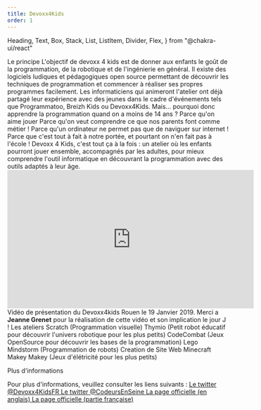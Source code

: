 ```yaml
---
title: Devoxx4Kids
order: 1
---
```


  Heading,
  Text,
  Box,
  Stack,
  List,
  ListItem,
  Divider,
  Flex,
} from "@chakra-ui/react"

<RedirectCodeursEnSeine path="/devoxx4kids" />

<SEO title="Devoxx4Kids" />
<OGImage path="/images/devoxx4kids/social.jpg" />

<Box maxWidth="300px" mx="auto" my={8}>
  <Devoxx4Kids />
</Box>
<Stack spacing={8}>
  <Heading as="h2">Le principe</Heading>
  <Text>
    L'objectif de devoxx 4 kids est de donner aux enfants le goût de la
    programmation, de la robotique et de l'ingénierie en général.
  </Text>
  <Text>
    Il existe des logiciels ludiques et pédagogiques open source
    permettant de découvrir les techniques de programmation et commencer à
    réaliser ses propres programmes facilement.
  </Text>
  <Text>
    Les informaticiens qui animeront l'atelier ont déjà partagé leur
    expérience avec des jeunes dans le cadre d'événements tels que
    Programmatoo, Breizh Kids ou Devoxx4Kids.
  </Text>
  <Text>
    Mais... pourquoi donc apprendre la programmation quand on a moins de
    14 ans ?
  </Text>
  <List styleType="disc">
    <ListItem>Parce qu'on aime jouer</ListItem>
    <ListItem>
      Parce qu'on veut comprendre ce que nos parents font comme métier !
    </ListItem>
    <ListItem>
      Parce qu'un ordinateur ne permet pas que de naviguer sur internet !
    </ListItem>
    <ListItem>
      Parce que c'est tout à fait à notre portée, et pourtant on n'en fait
      pas à l'école !
    </ListItem>
  </List>
  <Text>
    Devoxx 4 Kids, c'est tout ça à la fois : un atelier où les enfants
    pourront jouer ensemble, accompagnés par les adultes, pour mieux
    comprendre l'outil informatique en découvrant la programmation avec
    des outils adaptés à leur âge.
  </Text>
  <Divider />
  <Flex justifyContent="center">
    <iframe
      width="560"
      height="315"
      src="https://www.youtube.com/embed/ZszuY9bmIRk"
      frameBorder="0"
      title="Devoxx4kids 19 Janvier 2019"
      allow="accelerometer; autoplay; encrypted-media; gyroscope; picture-in-picture"
      allowFullScreen
    ></iframe>
  </Flex>
  <Box textAlign="center">
    <Text>
      Vidéo de présentation du Devoxx4kids Rouen le 19 Janvier 2019.
    </Text>
    <Text as="small">
      Merci a <strong>Jeanne Grenet</strong> pour la réalisation de cette
      vidéo et son implication le jour J !
    </Text>
  </Box>
  <Divider />
  <Heading as="h2">Les ateliers</Heading>

  <List styleType="disc">
    <ListItem>Scratch (Programmation visuelle)</ListItem>
    <ListItem>
      Thymio (Petit robot éducatif pour découvrir l'univers robotique pour
      les plus petits)
    </ListItem>
    <ListItem>
      CodeCombat (Jeux OpenSource pour découvrir les bases de la
      programmation)
    </ListItem>
    <ListItem>Lego Mindstorm (Programmation de robots)</ListItem>
    <ListItem>Creation de Site Web</ListItem>
    <ListItem>Minecraft</ListItem>
    <ListItem>
      Makey Makey (Jeux d'élétricité pour les plus petits)
    </ListItem>
  </List>

  <Divider />

  <Heading as="h2">Plus d'informations</Heading>

  <Text>
    Pour plus d'informations, veuillez consulter les liens suivants :
  </Text>

  <List styleType="disc">
    <ListItem>
      <A href="https://twitter.com/Devoxx4KidsFR" target="_blank">
        Le twitter @Devoxx4KidsFR
      </A>
    </ListItem>
    <ListItem>
      <A href="https://twitter.com/CodeursEnSeine" target="_blank">
        Le twitter @CodeursEnSeine
      </A>
    </ListItem>
    <ListItem>
      <A href="http://www.devoxx4kids.org/" target="_blank">
        La page officielle (en anglais)
      </A>
    </ListItem>
    <ListItem>
      <A href="http://www.devoxx4kids.org/france/" target="_blank">
        La page officielle (partie française)
      </A>
    </ListItem>
  </List>
</Stack>